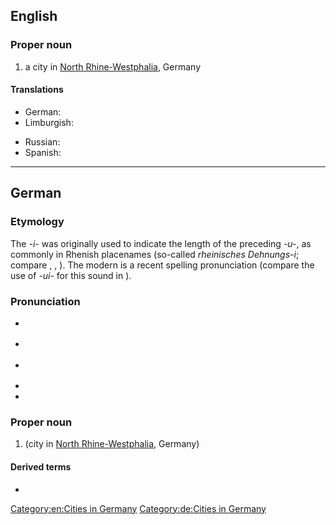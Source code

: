 ==English==
{{wikipedia}}

===Proper noun===
{{en-proper noun}}

# a city in [[North Rhine-Westphalia]], Germany

====Translations====
{{trans-top|a city in Germany}}
* German: {{t+|de|Duisburg|n}}
* Limburgish: {{t|li|Duusbörg}}
{{trans-mid}}
* Russian: {{t+|ru|Ду́йсбург|m}}
* Spanish: {{t+|es|Duisburgo|m}}
{{trans-bottom}}

[[Category:en:Cities in Germany]]

----

==German==
{{wikipedia|lang=de}}

===Etymology===
The ''-i-'' was originally used to indicate the length of the preceding ''-u-'', as commonly in Rhenish placenames (so-called ''rheinisches Dehnungs-i''; compare {{m|de|Troisdorf}}, {{m|de|Roisdorf}}, {{m|de|Grevenbroich}}). The modern {{IPAchar|/yː/}} is a recent spelling pronunciation (compare the use of ''-ui-'' for this sound in {{etyl|gmh|-}}).

===Pronunciation===
* {{IPA|lang=de|/ˈdyːsbʊrk/|[ˈdyːsbʊʁk]|[-bʊɐ̯k]}} {{a|standard}}
* {{IPA|lang=de|/ˈdyːsbʊrç/|[ˈdyːsbui̯ç]}} {{a|locally}}
* {{IPA|lang=de|/ˈduːsbʊrç/}} {{a|originally; obsolete}}
* {{audio|Duisburg.ogg|Audio|lang=de}}
* {{audio|De-Duisburg.ogg|Audio|lang=de}}

===Proper noun===
{{de-proper noun|n}}

# {{l|en|Duisburg}} (city in [[North Rhine-Westphalia]], Germany)

====Derived terms====
* {{l|de|Duisburger}}

[[Category:de:Cities in Germany]]